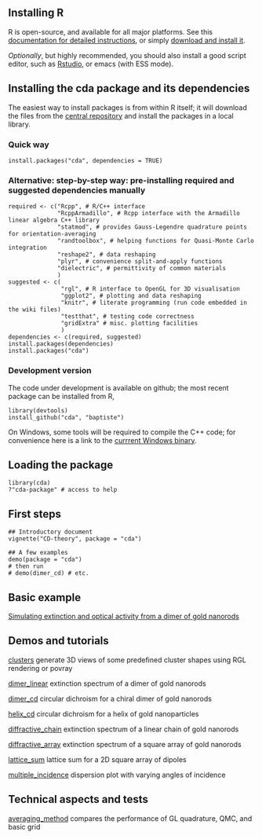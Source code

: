 

## Installing R

R is open-source, and available for all major platforms. See this [documentation for detailed instructions](http://cran.r-project.org/doc/manuals/R-admin.html), or simply [download and install it](http://www.r-project.org/index.html).

_Optionally_, but highly recommended, you should also install a good script editor, such as [Rstudio](http://rstudio.org/), or emacs (with ESS mode).

## Installing the cda package and its dependencies

The easiest way to install packages is from within R itself; it will download the files from the [central repository](http://cran.r-project.org/index.html) and install the packages in a local library.

### Quick way

```
install.packages("cda", dependencies = TRUE)
```

### Alternative: step-by-step way: pre-installing required and suggested dependencies manually
```
required <- c("Rcpp", # R/C++ interface
              "RcppArmadillo", # Rcpp interface with the Armadillo linear algebra C++ library
              "statmod", # provides Gauss-Legendre quadrature points for orientation-averaging
              "randtoolbox", # helping functions for Quasi-Monte Carlo integration
              "reshape2", # data reshaping
              "plyr", # convenience split-and-apply functions
              "dielectric", # permittivity of common materials
              )
suggested <- c(
               "rgl", # R interface to OpenGL for 3D visualisation
               "ggplot2", # plotting and data reshaping
               "knitr", # literate programming (run code embedded in the wiki files)
               "testthat", # testing code correctness
               "gridExtra" # misc. plotting facilities
               )
dependencies <- c(required, suggested)
install.packages(dependencies)
install.packages("cda")
```

### Development version

The code under development is available on github; the most recent package can be installed from R,

```
library(devtools)
install_github("cda", "baptiste")
```

On Windows, some tools will be required to compile the C++ code; for convenience here is a link to the [currrent Windows binary](cda.zip).


## Loading the package

```
library(cda)
?"cda-package" # access to help
```

## First steps
```
## Introductory document
vignette("CD-theory", package = "cda")

## A few examples
demo(package = "cda")
# then run 
# demo(dimer_cd) # etc.
```

## Basic example

[Simulating extinction and optical activity from a dimer of gold nanorods](basic)

## Demos and tutorials

[clusters](clusters) generate 3D views of some predefined cluster shapes using RGL rendering or povray

[dimer_linear](dimer_linear) extinction spectrum of a dimer of gold nanorods

[dimer_cd](dimer_cd) circular dichroism for a chiral dimer of gold nanorods

[helix_cd](helix_cd) circular dichroism for a helix of gold nanoparticles

[diffractive_chain](diffractive_chain) extinction spectrum of a linear chain of gold nanorods

[diffractive_array](diffractive_array) extinction spectrum of a square array of gold nanorods

[lattice_sum](lattice_sum) lattice sum for a 2D square array of dipoles

[multiple_incidence](multiple_incidence) dispersion plot with varying angles of incidence

## Technical aspects and tests

[averaging_method](averaging_method) compares the performance of GL quadrature, QMC, and basic grid



